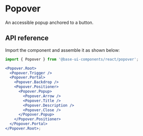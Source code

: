 # Popover

<Subtitle>An accessible popup anchored to a button.</Subtitle>
<Meta
  name="description"
  content="A high-quality, unstyled React popover component that displays an accessible popup anchored to a button."
/>

<Demo path="./demos/hero" />

## API reference

Import the component and assemble it as shown below:

```jsx title="Anatomy"
import { Popover } from '@base-ui-components/react/popover';

<Popover.Root>
  <Popover.Trigger />
  <Popover.Portal>
    <Popover.Backdrop />
    <Popover.Positioner>
      <Popover.Popup>
        <Popover.Arrow />
        <Popover.Title />
        <Popover.Description />
        <Popover.Close />
      </Popover.Popup>
    </Popover.Positioner>
  </Popover.Portal>
</Popover.Root>;
```

<Reference
  component="Popover"
  parts="Root, Trigger, Backdrop, Portal, Positioner, Popup, Arrow, Title, Description, Close"
/>
